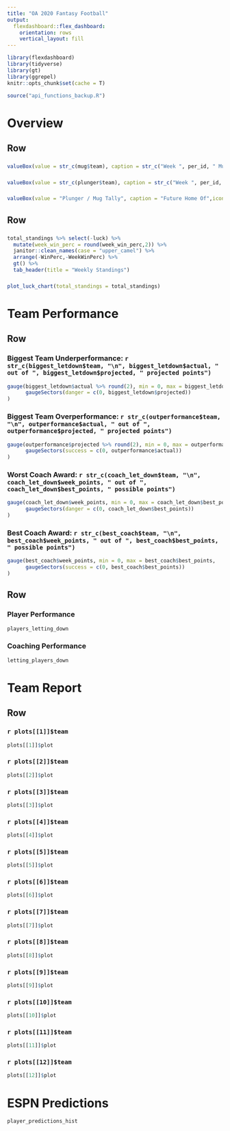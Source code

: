 ```yaml
---
title: "OA 2020 Fantasy Football"
output: 
  flexdashboard::flex_dashboard:
    orientation: rows
    vertical_layout: fill
---
```


```r
library(flexdashboard)
library(tidyverse)
library(gt)
library(ggrepel)
knitr::opts_chunk$set(cache = T)
```

```r
source("api_functions_backup.R")
```

Overview
===============================

Row {data-height=50}
-------------------------------------

### 

```r
valueBox(value = str_c(mug$team), caption = str_c("Week ", per_id, " Mug: ", mug$week_points, " Points"), icon = "fa-pencil")
```

### 

```r
valueBox(value = str_c(plunger$team), caption = str_c("Week ", per_id, " Plunger: ", plunger$week_points, " Points"), icon = "fa-pencil")
```

### 

```r
valueBox(value = "Plunger / Mug Tally", caption = "Future Home Of",icon = "fa-pencil")

```

Row {data-height=350}
-------------------------------------
   
### 

```r
total_standings %>% select(-luck) %>% 
  mutate(week_win_perc = round(week_win_perc,2)) %>% 
  janitor::clean_names(case = "upper_camel") %>% 
  arrange(-WinPerc,-WeekWinPerc) %>% 
  gt() %>% 
  tab_header(title = "Weekly Standings") 

```   
    
### 

```r
plot_luck_chart(total_standings = total_standings)
```

Team Performance
===============================


Row {data-height=70}
-------------------------------------

### Biggest Team Underperformance: `r str_c(biggest_letdown$team, "\n", biggest_letdown$actual, " out of ", biggest_letdown$projected, " projected points")`

```r
gauge(biggest_letdown$actual %>% round(2), min = 0, max = biggest_letdown$projected %>% round(2), 
      gaugeSectors(danger = c(0, biggest_letdown$projected))
)

```

### Biggest Team Overperformance: `r str_c(outperformance$team, "\n", outperformance$actual, " out of ", outperformance$projected, " projected points")`

```r
gauge(outperformance$projected %>% round(2), min = 0, max = outperformance$actual %>% round(2), 
      gaugeSectors(success = c(0, outperformance$actual))
)
```

### Worst Coach Award:  `r str_c(coach_let_down$team, "\n", coach_let_down$week_points, " out of ", coach_let_down$best_points, " possible points")`

```r
gauge(coach_let_down$week_points, min = 0, max = coach_let_down$best_points, 
      gaugeSectors(danger = c(0, coach_let_down$best_points))
)

```

### Best Coach Award:  `r str_c(best_coach$team, "\n", best_coach$week_points, " out of ", best_coach$best_points, " possible points")`

```r
gauge(best_coach$week_points, min = 0, max = best_coach$best_points, 
      gaugeSectors(success = c(0, best_coach$best_points))
)

```


Row {data-height=350}
-------------------------------------
    
### Player Performance
    
```r
players_letting_down
```
    
### Coaching Performance

```r
letting_players_down
```

Team Report
===============================

Row {.tabset .tabset-fade}
-------------------------------------
   
### `r plots[[1]]$team`

```r
plots[[1]]$plot
```   

### `r plots[[2]]$team`

```r
plots[[2]]$plot
```


### `r plots[[3]]$team`

```r
plots[[3]]$plot
```


### `r plots[[4]]$team`

```r
plots[[4]]$plot
```


### `r plots[[5]]$team`

```r
plots[[5]]$plot
```


### `r plots[[6]]$team`

```r
plots[[6]]$plot
```


### `r plots[[7]]$team`

```r
plots[[7]]$plot
```


### `r plots[[8]]$team`

```r
plots[[8]]$plot
```


### `r plots[[9]]$team`

```r
plots[[9]]$plot
```


### `r plots[[10]]$team`

```r
plots[[10]]$plot
```


### `r plots[[11]]$team`

```r
plots[[11]]$plot
```


### `r plots[[12]]$team`

```r
plots[[12]]$plot
```

ESPN Predictions
===============================

```r
player_predictions_hist
```

